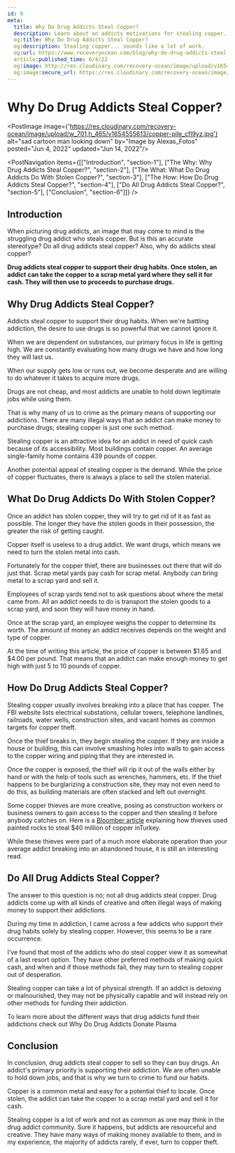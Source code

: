 ```yaml
---
id: 9
meta:
  title: Why Do Drug Addicts Steal Copper?
  description: Learn about an addicts motivations for stealing copper.
  og:title: Why Do Drug Addicts Steal Copper?
  og:description: Stealing copper... sounds like a lot of work.
  og:url: https://www.recoveryocean.com/blog/why-do-drug-addicts-steal-copper
  article:published_time: 6/4/22
  og:image: http://res.cloudinary.com/recovery-ocean/image/upload/v1654555613/copper-pile_cfl9yz.jpg
  og:image:secure_url: https://res.cloudinary.com/recovery-ocean/image/upload/v1654555613/copper-pile_cfl9yz.jpg
---
```



# Why Do Drug Addicts Steal Copper?
<PostImage image={'https://res.cloudinary.com/recovery-ocean/image/upload/w_701,h_465/v1654555613/copper-pile_cfl9yz.jpg'} alt="sad cartoon man looking down" by="Image by Alexas_Fotos" posted="Jun 4, 2022" updated="Jun 14, 2022"/>

<PostNavigation items={[["Introduction", "section-1"], ["The Why: Why Drug Addicts Steal Copper?", "section-2"], ["The What: What Do Drug Addicts Do With Stolen Copper?", "section-3"], ["The How: How Do Drug Addicts Steal Copper?", "section-4"], ["Do All Drug Addicts Steal Copper?", "section-5"], ["Conclusion", "section-6"]]} />

<span id="section-1"></span>
## Introduction

When picturing drug addicts, an image that may come to mind is the struggling drug addict who steals copper. But is this an accurate stereotype? Do all drug addicts steal copper? Also, why do addicts steal copper? 

<strong>Drug addicts steal copper to support their drug habits. Once stolen, an addict can take the copper to a scrap metal yard where they sell it for cash. They will then use to proceeds to purchase drugs.</strong>

<span id="section-2"></span>
## Why Drug Addicts Steal Copper?

Addicts steal copper to support their drug habits. When we're battling addiction, the desire to use drugs is so powerful that we cannot ignore it.

When we are dependent on substances, our primary focus in life is getting high. We are constantly evaluating how many drugs we have and how long they will last us.

When our supply gets low or runs out, we become desperate and are willing to do whatever it takes to acquire more drugs.

Drugs are not cheap, and most addicts are unable to hold down legitimate jobs while using them. 

That is why many of us to crime as the primary means of supporting our addictions. There are many illegal ways that an addict can make money to purchase drugs; stealing copper is just one such method.

Stealing copper is an attractive idea for an addict in need of quick cash because of its accessibility. Most buildings contain copper. An average single-family home contains 439 pounds of copper.

Another potential appeal of stealing copper is the demand. While the price of copper fluctuates, there is always a place to sell the stolen material.

<span id="section-3"></span>
## What Do Drug Addicts Do With Stolen Copper? 

Once an addict has stolen copper, they will try to get rid of it as fast as possible. The longer they have the stolen goods in their possession, the greater the risk of getting caught. 

Copper itself is useless to a drug addict. We want drugs, which means we need to turn the stolen metal into cash. 

Fortunately for the copper thief, there are businesses out there that will do just that. Scrap metal yards pay cash for scrap metal. Anybody can bring metal to a scrap yard and sell it.

Employees of scrap yards tend not to ask questions about where the metal came from. All an addict needs to do is transport the stolen goods to a scrap yard, and soon they will have money in hand.

Once at the scrap yard, an employee weighs the copper to determine its worth. The amount of money an addict receives depends on the weight and type of copper.

At the time of writing this article, the price of copper is between $1.65 and $4.00 per pound. That means that an addict can make enough money to get high with just 5 to 10 pounds of copper.

<span id="section-4"></span>
## How Do Drug Addicts Steal Copper?

Stealing copper usually involves breaking into a place that has copper. The FBI website lists electrical substations, cellular towers, telephone landlines, railroads, water wells, construction sites, and vacant homes as common targets for copper theft.

Once the thief breaks in, they begin stealing the copper. If they are inside a house or building, this can involve smashing holes into walls to gain access to the copper wiring and piping that they are interested in.

Once the copper is exposed, the thief will rip it out of the walls either by hand or with the help of tools such as wrenches, hammers, etc. If the thief happens to be burglarizing a construction site, they may not even need to do this, as building materials are often stacked and left out overnight.

Some copper thieves are more creative, posing as construction workers or business owners to gain access to the copper and then stealing it before anybody catches on. Here is a <a href="https://www.bloomberg.com/features/2021-painted-rocks-copper-heist/" target="blank" rel="nofollow">Bloomber article</a> explaining how thieves used painted rocks to steal $40 million of copper inTurkey.

While these thieves were part of a much more elaborate operation than your average addict breaking into an abandoned house, it is still an interesting read.

<span id="section-5"></span>
## Do All Drug Addicts Steal Copper?

The answer to this question is no; not all drug addicts steal copper. Drug addicts come up with all kinds of creative and often illegal ways of making money to support their addictions. 

During my time in addiction, I came across a few addicts who support their drug habits solely by stealing copper. However, this seems to be a rare occurrence.

I’ve found that most of the addicts who do steal copper view it as somewhat of a last resort option. They have other preferred methods of making quick cash, and when and if those methods fail, they may turn to stealing copper out of desperation.

Stealing copper can take a lot of physical strength. If an addict is detoxing or malnourished, they may not be physically capable and will instead rely on other methods for funding their addiction.

To learn more about the different ways that drug addicts fund their addictions check out <Link to="/blog/do-drug-addicts-donate-plasma">Why Do Drug Addicts Donate Plasma</Link>

<span id="section-6"></span>
## Conclusion

In conclusion, drug addicts steal copper to sell so they can buy drugs. An addict's primary priority is supporting their addiction. We are often unable to hold down jobs, and that is why we turn to crime to fund our habits.

Copper is a common metal and easy for a potential thief to locate. Once stolen, the addict can take the copper to a scrap metal yard and sell it for cash.

Stealing copper is a lot of work and not as common as one may think in the drug addict community. Sure it happens, but addicts are resourceful and creative. They have many ways of making money available to them, and in my experience, the majority of addicts rarely, if ever, turn to copper theft. 